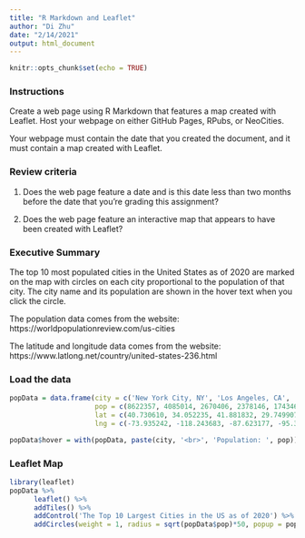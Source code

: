 ---
title: "R Markdown and Leaflet"
author: "Di Zhu"
date: "2/14/2021"
output: html_document
---

```{r setup, include=FALSE}
knitr::opts_chunk$set(echo = TRUE)
```

### Instructions

Create a web page using R Markdown that features a map created with Leaflet. Host your webpage on either GitHub Pages, RPubs, or NeoCities.

Your webpage must contain the date that you created the document, and it must contain a map created with Leaflet. 

### Review criteria

1. Does the web page feature a date and is this date less than two months before the date that you're grading this assignment?

2. Does the web page feature an interactive map that appears to have been created with Leaflet?

### Executive Summary

The top 10 most populated cities in the United States as of 2020 are marked on the map with circles on each city proportional to the population of that city. The city name and its population are shown in the hover text when you click the circle. 

The population data comes from the website: https://worldpopulationreview.com/us-cities

The latitude and longitude data comes from the website: https://www.latlong.net/country/united-states-236.html

### Load the data

```{r}
popData = data.frame(city = c('New York City, NY', 'Los Angeles, CA', 'Chicago, IL', 'Houston, TX', 'Phoenix, AZ', 'Philadelphia, PA', 'San Antonio, TX', 'San Diego, CA', 'Dallas, TX', 'San Jose, CA'), 
                     pop = c(8622357, 4085014, 2670406, 2378146, 1743469, 1590402, 1579504, 1469490, 1400337, 1036242), 
                     lat = c(40.730610, 34.052235, 41.881832, 29.749907, 33.448376, 39.952583, 29.424349, 32.715736, 32.779167, 37.335480), 
                     lng = c(-73.935242, -118.243683, -87.623177, -95.358421, -112.074036, -75.165222, -98.491142, -117.161087, -96.808891, -121.893028))

popData$hover = with(popData, paste(city, '<br>', 'Population: ', pop))
```

### Leaflet Map

```{r}
library(leaflet)
popData %>% 
      leaflet() %>%
      addTiles() %>%
      addControl('The Top 10 Largest Cities in the US as of 2020') %>%
      addCircles(weight = 1, radius = sqrt(popData$pop)*50, popup = popData$hover)
```


